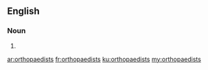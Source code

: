 ==English==

===Noun===
{{head|en|plural}}

# {{plural of|orthopaedist|lang=en}}

[[ar:orthopaedists]]
[[fr:orthopaedists]]
[[ku:orthopaedists]]
[[my:orthopaedists]]